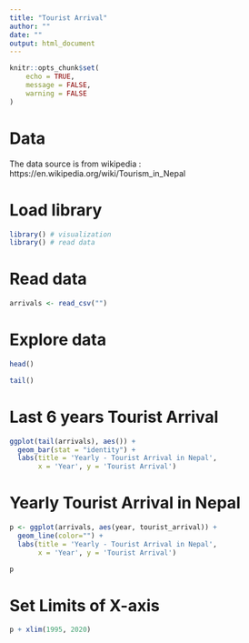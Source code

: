 ```yaml
---
title: "Tourist Arrival"
author: ""
date: ""
output: html_document
---
```


```r
knitr::opts_chunk$set(
	echo = TRUE,
	message = FALSE,
	warning = FALSE
)
```

# Data 

The data source is from wikipedia : https://en.wikipedia.org/wiki/Tourism_in_Nepal

# Load library

```r
library() # visualization
library() # read data
```

# Read data

```r
arrivals <- read_csv("")
```

# Explore data

```r
head()
```

```r
tail()
```

# Last 6 years Tourist Arrival

```r
ggplot(tail(arrivals), aes()) +
  geom_bar(stat = "identity") +
  labs(title = 'Yearly - Tourist Arrival in Nepal', 
       x = 'Year', y = 'Tourist Arrival') 
```



# Yearly Tourist Arrival in Nepal

```r
p <- ggplot(arrivals, aes(year, tourist_arrival)) +
  geom_line(color="") +
  labs(title = 'Yearly - Tourist Arrival in Nepal', 
       x = 'Year', y = 'Tourist Arrival') 

p
```

# Set Limits of X-axis

```r
p + xlim(1995, 2020)
```








